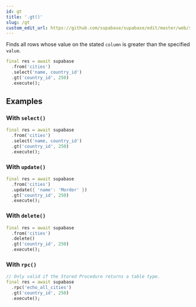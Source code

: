 ```yaml
---
id: gt
title: '.gt()'
slug: /gt
custom_edit_url: https://github.com/supabase/supabase/edit/master/web/spec/supabase_dart_v1_ref.yml
---
```



Finds all rows whose value on the stated `column` is greater than the specified `value`.

```dart
final res = await supabase
  .from('cities')
  .select('name, country_id')
  .gt('country_id', 250)
  .execute();
```

## Examples

### With `select()`

```dart
final res = await supabase
  .from('cities')
  .select('name, country_id')
  .gt('country_id', 250)
  .execute();
```

### With `update()`

```dart
final res = await supabase
  .from('cities')
  .update({ 'name': 'Mordor' })
  .gt('country_id', 250)
  .execute();
```

### With `delete()`

```dart
final res = await supabase
  .from('cities')
  .delete()
  .gt('country_id', 250)
  .execute();
```

### With `rpc()`

```dart
// Only valid if the Stored Procedure returns a table type.
final res = await supabase
  .rpc('echo_all_cities')
  .gt('country_id', 250)
  .execute();
```
